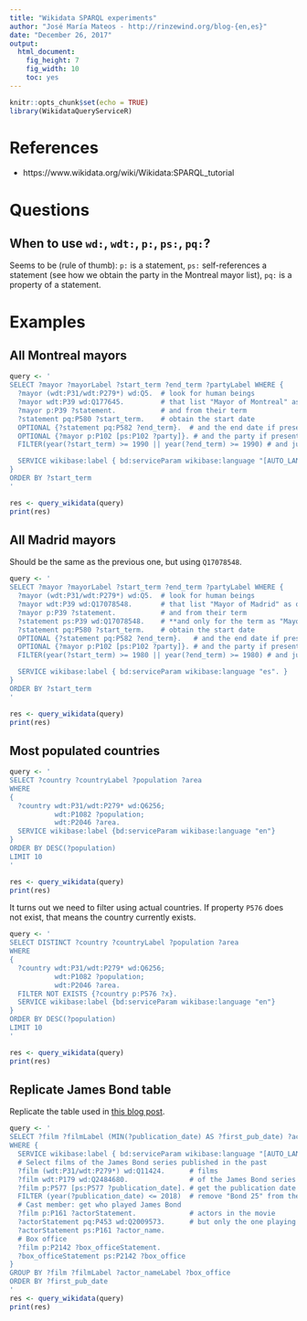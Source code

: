 ```yaml
---
title: "Wikidata SPARQL experiments"
author: "José María Mateos - http://rinzewind.org/blog-{en,es}"
date: "December 26, 2017"
output: 
  html_document: 
    fig_height: 7
    fig_width: 10
    toc: yes
---
```


```r
knitr::opts_chunk$set(echo = TRUE)
library(WikidataQueryServiceR)
```

# References

* https://www.wikidata.org/wiki/Wikidata:SPARQL_tutorial

# Questions

## When to use `wd:`, `wdt:`, `p:`, `ps:`, `pq:`?

Seems to be (rule of thumb): `p:` is a statement, `ps:` self-references a statement (see how we obtain the party in the Montreal mayor list), `pq:` is a property of a statement.

# Examples

## All Montreal mayors

```r
query <- '
SELECT ?mayor ?mayorLabel ?start_term ?end_term ?partyLabel WHERE {
  ?mayor (wdt:P31/wdt:P279*) wd:Q5.  # look for human beings
  ?mayor wdt:P39 wd:Q177645.         # that list "Mayor of Montreal" as occupation
  ?mayor p:P39 ?statement.           # and from their term
  ?statement pq:P580 ?start_term.    # obtain the start date
  OPTIONAL {?statement pq:P582 ?end_term}.  # and the end date if present
  OPTIONAL {?mayor p:P102 [ps:P102 ?party]}. # and the party if present
  FILTER(year(?start_term) >= 1990 || year(?end_term) >= 1990) # and just take people around 1990 onwards

  SERVICE wikibase:label { bd:serviceParam wikibase:language "[AUTO_LANGUAGE],en". }
}
ORDER BY ?start_term
'

res <- query_wikidata(query)
print(res)

```

## All Madrid mayors

Should be the same as the previous one, but using `Q17078548`.

```r
query <- '
SELECT ?mayor ?mayorLabel ?start_term ?end_term ?partyLabel WHERE {
  ?mayor (wdt:P31/wdt:P279*) wd:Q5.  # look for human beings
  ?mayor wdt:P39 wd:Q17078548.       # that list "Mayor of Madrid" as occupation
  ?mayor p:P39 ?statement.           # and from their term
  ?statement ps:P39 wd:Q17078548.    # **and only for the term as "Mayor of Madrid"**
  ?statement pq:P580 ?start_term.    # obtain the start date
  OPTIONAL {?statement pq:P582 ?end_term}.   # and the end date if present
  OPTIONAL {?mayor p:P102 [ps:P102 ?party]}. # and the party if present
  FILTER(year(?start_term) >= 1980 || year(?end_term) >= 1980) # and just take people around 1980 onwards

  SERVICE wikibase:label { bd:serviceParam wikibase:language "es". }
}
ORDER BY ?start_term
'

res <- query_wikidata(query)
print(res)
```

## Most populated countries

```r
query <- '
SELECT ?country ?countryLabel ?population ?area
WHERE
{
  ?country wdt:P31/wdt:P279* wd:Q6256;
           wdt:P1082 ?population;
           wdt:P2046 ?area.
  SERVICE wikibase:label {bd:serviceParam wikibase:language "en"}
}
ORDER BY DESC(?population)
LIMIT 10
'

res <- query_wikidata(query)
print(res)
```

It turns out we need to filter using actual countries. If property `P576` does not exist, that means the country currently exists.

```r
query <- '
SELECT DISTINCT ?country ?countryLabel ?population ?area
WHERE
{
  ?country wdt:P31/wdt:P279* wd:Q6256;
           wdt:P1082 ?population;
           wdt:P2046 ?area.
  FILTER NOT EXISTS {?country p:P576 ?x}.
  SERVICE wikibase:label {bd:serviceParam wikibase:language "en"}
}
ORDER BY DESC(?population)
LIMIT 10
'

res <- query_wikidata(query)
print(res)
```

## Replicate James Bond table

Replicate the table used in [this blog post](https://rinzewind.org/blog-en/2015/bond-movies-through-data.html).

```r
query <- '
SELECT ?film ?filmLabel (MIN(?publication_date) AS ?first_pub_date) ?actor_nameLabel ?box_office
WHERE {
  SERVICE wikibase:label { bd:serviceParam wikibase:language "[AUTO_LANGUAGE],en". }
  # Select films of the James Bond series published in the past
  ?film (wdt:P31/wdt:P279*) wd:Q11424.      # films
  ?film wdt:P179 wd:Q2484680.               # of the James Bond series
  ?film p:P577 [ps:P577 ?publication_date]. # get the publication date
  FILTER (year(?publication_date) <= 2018)  # remove "Bond 25" from the list
  # Cast member: get who played James Bond
  ?film p:P161 ?actorStatement.             # actors in the movie
  ?actorStatement pq:P453 wd:Q2009573.      # but only the one playing Bond
  ?actorStatement ps:P161 ?actor_name.
  # Box office
  ?film p:P2142 ?box_officeStatement.
  ?box_officeStatement ps:P2142 ?box_office
}
GROUP BY ?film ?filmLabel ?actor_nameLabel ?box_office
ORDER BY ?first_pub_date
'
res <- query_wikidata(query)
print(res)
```
